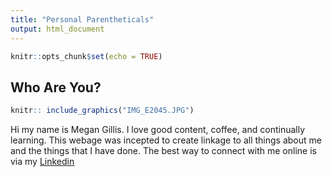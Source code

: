 ```yaml
---
title: "Personal Parentheticals"
output: html_document
---
```


```r
knitr::opts_chunk$set(echo = TRUE)
```

## Who Are You?

```r
knitr:: include_graphics("IMG_E2045.JPG")
```

Hi my name is Megan Gillis. I love good content, coffee, and continually learning. This webage was incepted to create linkage to all things about me and the things that I have done. 
The best way to connect with me online is via my [Linkedin](https://www.linkedin.com/in/meganegillis/) 


